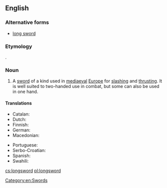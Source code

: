 ==English==
{{wikipedia}}

===Alternative forms===
* [[long sword]]

===Etymology===
{{calque|long|sword|etyl term=Langschwert|etyl lang=de}}.

===Noun===
{{en-noun}}

# A [[sword]] of a kind used in [[mediaeval]] [[Europe]] for [[slash]]ing and [[thrust]]ing. It is well suited to two-handed use in combat, but some can also be used in one hand.

====Translations====
{{trans-top|a kind of sword}}
* Catalan: {{t-|ca|espasa llarga|f}}
* Dutch: {{t-|nl|grootzwaard|n}}
* Finnish: {{t-|fi|pitkämiekka}}
* German: {{t-|de|Langschwert|n}}
* Macedonian: {{t-|mk|долг меч|m|tr=dolg meč}}
{{trans-mid}}
* Portuguese: {{t+|pt|montante|f}}
* Serbo-Croatian: {{t-|sh|дуги мач|sc=Cyrl}}
* Spanish: {{t-|es|espada larga|f}}
* Swahili: {{t-|sw|upanga mrefu}}
{{trans-bottom}}

[[Category:en:Swords]]

[[cs:longsword]]
[[pl:longsword]]